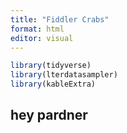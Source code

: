 ```yaml
---
title: "Fiddler Crabs"
format: html
editor: visual
---
```


```r
library(tidyverse)
library(lterdatasampler)
library(kableExtra)
```

## hey pardner
